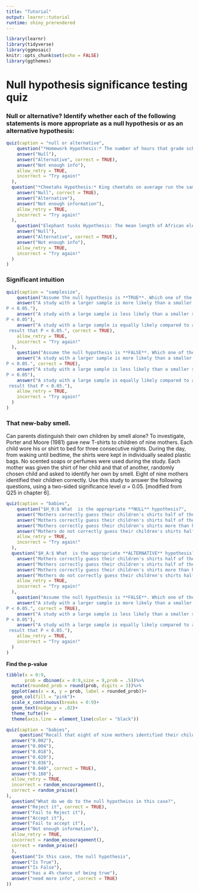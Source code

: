 ```yaml
---
title: "Tutorial"
output: learnr::tutorial
runtime: shiny_prerendered
---
```


```r
library(learnr)
library(tidyverse)
library(ggmosaic)
knitr::opts_chunk$set(echo = FALSE)
library(ggthemes)
```

# Null hypothesis significance testing quiz

###  Null or alternative? Identify whether each of the following statements is more appropriate as a null hypothesis or as an alternative hypothesis:  



```r
quiz(caption = "null or alternative",
    question("*Homework Hypothesis:* The number of hours that grade school children spend doing homework predicts their future success on standardized tests.",
    answer("Null"),
    answer("Alternative", correct = TRUE),
    answer("Not enough info"),
    allow_retry = TRUE,
    incorrect = "Try again!"
  ),
  question("*Cheetahs Hypothesis:* King cheetahs on average run the same speed as standard spotted cheetahs.",
    answer("Null", correct = TRUE),
    answer("Alternative"),
    answer("Not enough information"),
    allow_retry = TRUE,
    incorrect = "Try again!"
  ),
    question("Elephant tusks Hypothesis: The mean length of African elephant tusks has changed over the last 100 years.",
    answer("Null"),
    answer("Alternative", correct = TRUE),
    answer("Not enough info"),
    allow_retry = TRUE,
    incorrect = "Try again!"
  )
)
```



### Significant intuition   



```r
quiz(caption = "samplesize",
    question("Assume the null hypothesis is **TRUE**. Which one of the following statements is true?",
    answer("A study with a larger sample is more likely than a smaller study to get the result that 
P < 0.05."),
    answer("A study with a large sample is less likely than a smaller study to get the result that 
P < 0.05"),
    answer("A study with a large sample is equally likely compared to a smaller study to get the
 result that P < 0.05.", correct = TRUE),
    allow_retry = TRUE,
    incorrect = "Try again!"
  ),
    question("Assume the null hypothesis is **FALSE**. Which one of the following statements is true?",
    answer("A study with a larger sample is more likely than a smaller study to get the result that 
P < 0.05.", correct = TRUE),
    answer("A study with a large sample is less likely than a smaller study to get the result that 
P < 0.05"),
    answer("A study with a large sample is equally likely compared to a smaller study to get the
 result that P < 0.05."),
    allow_retry = TRUE,
    incorrect = "Try again!"
  )
)
```

### That new-baby smell.   

Can parents distinguish their own children by smell alone? To investigate, Porter and Moore (1981) gave new T-shirts to children of nine mothers. Each child wore his or shirt to bed for three consecutive nights. During the day, from waking until bedtime, the shirts were kept in individually sealed plastic bags. No scented soaps or perfumes were used during the study. Each mother was given the shirt of her child and that of another, randomly chosen child and asked to identify her own by smell. Eight of nine mothers identified their children correctly. Use this study to answer the following questions, using a two-sided significance level $\alpha$ = 0.05. [modified from Q25 in chapter 6].   




```r
quiz(caption = "babies",
    question("$H_0:$ What  is the appropriate **NULL** hypothesis?",
    answer("Mothers correctly guess their children's shirts half of the time", correct = TRUE),
    answer("Mothers correctly guess their children's shirts half of the time or less"),
    answer("Mothers correctly guess their children's shirts more than half of the time"),
    answer("Mothers do not correctly guess their children's shirts half of the time"),
    allow_retry = TRUE,
    incorrect = "Try again!"
  ),
  question("$H_A:$ What  is the appropriate **ALTERNATIVE** hypothesis?",  
    answer("Mothers correctly guess their children's shirts half of the time"),
    answer("Mothers correctly guess their children's shirts half of the time or less"),
    answer("Mothers correctly guess their children's shirts more than half of the time"),
    answer("Mothers do not correctly guess their children's shirts half of the time", correct = TRUE),
    allow_retry = TRUE,
    incorrect = "Try again!"
  ),
    question("Assume the null hypothesis is **FALSE**. Which one of the following statements is true?",
    answer("A study with a larger sample is more likely than a smaller study to get the result that 
P < 0.05.", correct = TRUE),
    answer("A study with a large sample is less likely than a smaller study to get the result that 
P < 0.05"),
    answer("A study with a large sample is equally likely compared to a smaller study to get the
 result that P < 0.05."),
    allow_retry = TRUE,
    incorrect = "Try again!"
  )
)
```


**Find the p-value**

```r
tibble(x = 0:9, 
       prob = dbinom(x = 0:9,size = 9,prob = .5))%>%
  mutate(rounded_prob = round(prob, digits = 3))%>%
  ggplot(aes(x = x, y = prob, label = rounded_prob))+
  geom_col(fill = "pink")+
  scale_x_continuous(breaks = 0:9)+
  geom_text(nudge_y = .02)+
  theme_tufte()+
  theme(axis.line = element_line(color = "black"))
```

```r
quiz(caption = "babies",
     question("Recall that eight of nine mothers identified their children correctly. Use the numbers on the figure above to estimate a P-value",
  answer("0.002"),
  answer("0.004"),
  answer("0.018"),
  answer("0.020"),
  answer("0.036"),
  answer("0.040", correct = TRUE),
  answer("0.180"),
  allow_retry = TRUE,
  incorrect = random_encouragement(),
  correct = random_praise()
),
  question("What do we do to the null hypotheiss in this case?",
  answer("Reject it", correct = TRUE),
  answer("Fail to Reject it"),
  answer("Accept it"),
  answer("Fail to accept it"),
  answer("Not enough information"),
  allow_retry = TRUE,
  incorrect = random_encouragement(),
  correct = random_praise()
  ),
  question("In this case, the null hypothesis",
  answer("Is True"),
  answer("Is False"),
  answer("has a 4% chance of being true"),
  answer("need more info", correct = TRUE)
))

```


